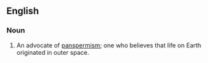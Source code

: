 ==English==
===Noun===
{{en-noun}}
# An advocate of [[panspermism]]; one who believes that life on Earth originated in outer space.